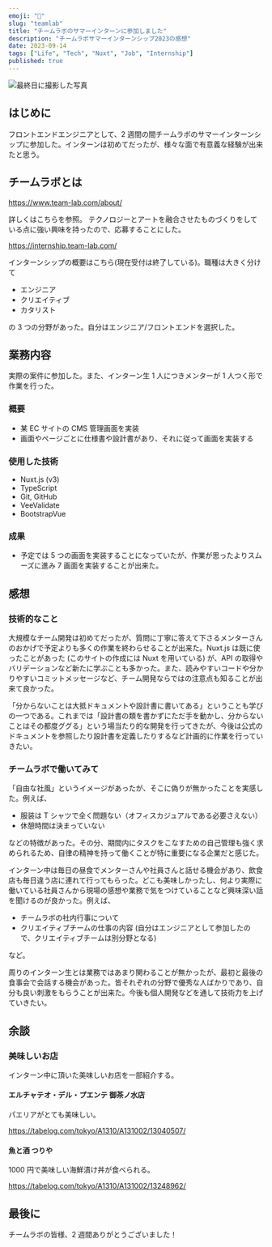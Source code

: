 ```yaml
---
emoji: "👔"
slug: "teamlab"
title: "チームラボのサマーインターンに参加しました"
description: "チームラボサマーインターンシップ2023の感想"
date: 2023-09-14
tags: ["Life", "Tech", "Nuxt", "Job", "Internship"]
published: true
---
```


![最終日に撮影した写真](teamlab.jpg)

## はじめに

フロントエンドエンジニアとして、2 週間の間チームラボのサマーインターンシップに参加した。インターンは初めてだったが、様々な面で有意義な経験が出来たと思う。

## チームラボとは

https://www.team-lab.com/about/

詳しくはこちらを参照。
テクノロジーとアートを融合させたものづくりをしている点に強い興味を持ったので、応募することにした。

https://internship.team-lab.com/

インターンシップの概要はこちら(現在受付は終了している)。職種は大きく分けて

- エンジニア
- クリエイティブ
- カタリスト

の 3 つの分野があった。自分はエンジニア/フロントエンドを選択した。

## 業務内容

実際の案件に参加した。また、インターン生 1 人につきメンターが 1 人つく形で作業を行った。

### 概要

- 某 EC サイトの CMS 管理画面を実装
- 画面やページごとに仕様書や設計書があり、それに従って画面を実装する

### 使用した技術

- Nuxt.js (v3)
- TypeScript
- Git, GitHub
- VeeValidate
- BootstrapVue

### 成果

- 予定では 5 つの画面を実装することになっていたが、作業が思ったよりスムーズに進み 7 画面を実装することが出来た。

## 感想

### 技術的なこと

大規模なチーム開発は初めてだったが、質問に丁寧に答えて下さるメンターさんのおかげで予定よりも多くの作業を終わらせることが出来た。Nuxt.js は既に使ったことがあった (このサイトの作成には Nuxt を用いている) が、API の取得やバリデーションなど新たに学ぶことも多かった。また、読みやすいコードや分かりやすいコミットメッセージなど、チーム開発ならではの注意点も知ることが出来て良かった。

「分からないことは大抵ドキュメントや設計書に書いてある」ということも学びの一つである。これまでは「設計書の類を書かずにただ手を動かし、分からないことはその都度ググる」という場当たり的な開発を行ってきたが、今後は公式のドキュメントを参照したり設計書を定義したりするなど計画的に作業を行っていきたい。

### チームラボで働いてみて

「自由な社風」というイメージがあったが、そこに偽りが無かったことを実感した。例えば、

- 服装は T シャツで全く問題ない（オフィスカジュアルである必要さえない）
- 休憩時間は決まっていない

などの特徴があった。その分、期間内にタスクをこなすための自己管理も強く求められるため、自律の精神を持って働くことが特に重要になる企業だと感じた。

インターン中は毎日の昼食でメンターさんや社員さんと話せる機会があり、飲食店も毎日違う店に連れて行ってもらった。どこも美味しかったし、何より実際に働いている社員さんから現場の感想や業務で気をつけていることなど興味深い話を聞けるのが良かった。例えば、

- チームラボの社内行事について
- クリエイティブチームの仕事の内容 (自分はエンジニアとして参加したので、クリエイティブチームは別分野となる)

など。

周りのインターン生とは業務ではあまり関わることが無かったが、最初と最後の食事会で会話する機会があった。皆それぞれの分野で優秀な人ばかりであり、自分も良い刺激をもらうことが出来た。今後も個人開発などを通して技術力を上げていきたい。

## 余談

### 美味しいお店

インターン中に頂いた美味しいお店を一部紹介する。

#### エルチャテオ・デル・プエンテ 御茶ノ水店

パエリアがとても美味しい。

https://tabelog.com/tokyo/A1310/A131002/13040507/

#### 魚と酒 つりや

1000 円で美味しい海鮮漬け丼が食べられる。

https://tabelog.com/tokyo/A1310/A131002/13248962/

## 最後に

チームラボの皆様、2 週間ありがとうございました！
